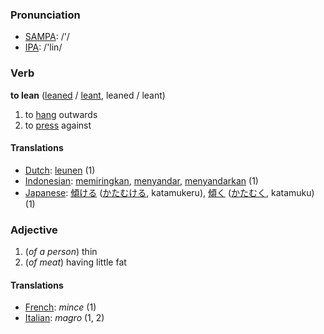 === Pronunciation ===
*[[w:SAMPA|SAMPA]]: /'/
*[[w:IPA|IPA]]: /'lin/

=== Verb ===

'''to lean''' ([[leaned]] / [[leant]], leaned / leant)

# to [[hang]] outwards
# to [[press]] against

==== Translations ====
*[[Dutch]]: [[leunen]] (1)
*[[Indonesian]]: [[miring|memiringkan]], [[sandar|menyandar]], [[sandar|menyandarkan]] (1)
*[[Japanese]]: [[傾ける]] ([[かたむける]], katamukeru), [[傾く]] ([[かたむく]], katamuku) (1)

=== Adjective ===

#(''of a person'') thin
#(''of meat'') having little fat

==== Translations ====
*[[French]]: ''mince'' (1)
*[[Italian]]: ''magro'' (1, 2)